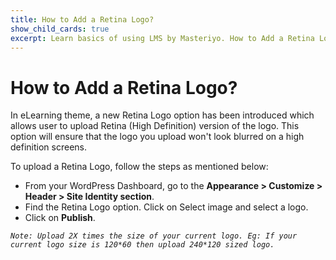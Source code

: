 ---
title: How to Add a Retina Logo?
show_child_cards: true
excerpt: Learn basics of using LMS by Masteriyo. How to Add a Retina Logo.
---

# How to Add a Retina Logo?

In eLearning theme, a new Retina Logo option has been introduced which allows user to upload Retina (High Definition) version of the logo. This option will ensure that the logo you upload won't look blurred on a high definition screens.

To upload a Retina Logo, follow the steps as mentioned below:

- From your WordPress Dashboard, go to the **Appearance > Customize > Header > Site Identity section**.
- Find the Retina Logo option. Click on Select image and select a logo.
- Click on **Publish**.

*```Note: Upload 2X times the size of your current logo. Eg: If your current logo size is 120*60 then upload 240*120 sized logo.```*